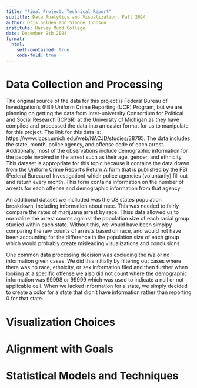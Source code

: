 ---
title: "Final Project: Technical Report"
subtitle: Data Analytics and Visualization, Fall 2024
author: Otis Golden and Simone Johnson
institute: Harvey Mudd College
date: December 9th 2024
format: 
  html:
    self-contained: true
    code-fold: true
---

# Data Collection and Processing

The original source of the data for this project is Federal Bureau of Investigation's (FBI) Uniform Crime Reporting (UCR) Program, but we are planning on getting the data from Inter-university Consortium for Political and Social Research (ICPSR) at the University of Michigan as they have compiled and processed the data into an easier format for us to manipulate for this project. The link for this data is: https://www.icpsr.umich.edu/web/NACJD/studies/38795. The data includes the state, month, police agency, and offense code of each arrest. Additionally, most of the observations include demographic information for the people involved in the arrest such as their age, gender, and ethnicity. This dataset is appropriate for this topic because it contains the data drawn from the Uniform Crime Report's Return A form that is published by the FBI (Federal Bureau of Investigation) which police agencies (voluntarily) fill out and return every month. This form contains information on the number of arrests for each offense and demographic information from that agency. 

An additional dataset we inclluded was the US states population breakdown, including information about race. This was needed to fairly compare the rates of marijuana arrest by race. Thiss data allowed us to normalize the arrest counts against the population size of each racial group studied within each state. Without this, we would have been simplpy comparing the raw counts of arrests based on race, and would not have been accounting for the difference in the population size of each group which would probably create misleading visualizations and conclusions

One common data processing decision was excluding the n/a or no information given cases. We did this initially by filtering out cases where there was no race, ethnicity, or sex information filed and then further when looking at a specific offense we also did not count where the demographic information was 99998 or 99999 which was used to indicate a null or not applicable cell. When we lacked information for a state, we simply decided to create a color for a state that didn't have information rather than reporting 0 for that state.

# Visualization Choices



# Alignment with Goals

# Statistical Models and Techniques